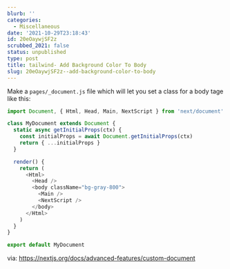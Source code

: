 ```yaml
---
blurb: ''
categories:
  - Miscellaneous
date: '2021-10-29T23:18:43'
id: 20eOaywjSF2z
scrubbed_2021: false
status: unpublished
type: post
title: tailwind- Add Background Color To Body
slug: 20eOaywjSF2z--add-background-color-to-body
---
```


Make a `pages/_document.js` file which will let you set a class for a body tage like this:


```javascript
import Document, { Html, Head, Main, NextScript } from 'next/document'

class MyDocument extends Document {
  static async getInitialProps(ctx) {
    const initialProps = await Document.getInitialProps(ctx)
    return { ...initialProps }
  }

  render() {
    return (
      <Html>
        <Head />
        <body className="bg-gray-800">
          <Main />
          <NextScript />
        </body>
      </Html>
    )
  }
}

export default MyDocument
```



via: https://nextjs.org/docs/advanced-features/custom-document
